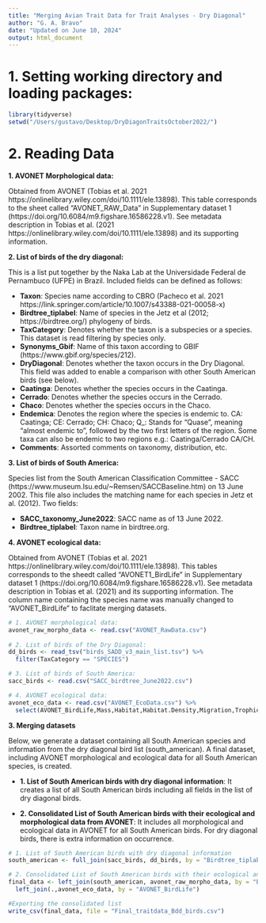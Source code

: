 ```yaml
---
title: "Merging Avian Trait Data for Trait Analyses - Dry Diagonal"
author: "G. A. Bravo"
date: "Updated on June 10, 2024"
output: html_document
---
```


# 1. Setting working directory and loading packages:

```r
library(tidyverse)
setwd("/Users/gustavo/Desktop/DryDiagonTraitsOctober2022/")
```

# 2. Reading Data

**1. AVONET Morphological data:** 

Obtained from AVONET (Tobias et al. 2021 https://onlinelibrary.wiley.com/doi/10.1111/ele.13898). This table corresponds to the sheet called "AVONET_RAW_Data" in Supplementary dataset 1 (https://doi.org/10.6084/m9.figshare.16586228.v1). See metadata description in Tobias et al. (2021 https://onlinelibrary.wiley.com/doi/10.1111/ele.13898) and its supporting information.

**2. List of birds of the dry diagonal:** 

This is a list put together by the Naka Lab at the Universidade Federal de Pernambuco (UFPE) in Brazil. Included fields can be defined as follows:

  * **Taxon**: Species name according to CBRO (Pacheco et al. 2021 https://link.springer.com/article/10.1007/s43388-021-00058-x)
  * **Birdtree_tiplabel**: Name of species in the Jetz et al (2012; https://birdtree.org/) phylogeny of birds.
  * **TaxCategory**: Denotes whether the taxon is a subspecies or a species. This dataset is read filtering by species only.
  * **Synonyms_Gbif**: Name of this taxon according to GBIF (https://www.gbif.org/species/212).
  * **DryDiagonal**: Denotes whether the taxon occurs in the Dry Diagonal. This field was added to enable a comparison with other South American birds (see below). 
  * **Caatinga**: Denotes whether the species occurs in the Caatinga.
  * **Cerrado**: Denotes whether the species occurs in the Cerrado.
  * **Chaco**: Denotes whether the species occurs in the Chaco.
  * **Endemica**: Denotes the region where the species is endemic to. CA: Caatinga; CE: Cerrado; CH: Chaco; Q_: Stands for "Quase", meaning "almost endemic to", followed by the two first letters of the region. Some taxa can also be endemic to two regions e.g.: Caatinga/Cerrado CA/CH.
  * **Comments**: Assorted comments on taxonomy, distribution, etc.
  
**3. List of birds of South America:**

Species list from the South American Classification Committee - SACC (https://www.museum.lsu.edu/~Remsen/SACCBaseline.htm) on 13 June 2002. This file also includes the matching name for each species in Jetz et al. (2012). Two fields:
  
  * **SACC_taxonomy_June2022**: SACC name as of 13 June 2022.
  * **Birdtree_tiplabel**: Taxon name in birdtree.org.
  
**4. AVONET ecological data:** 

Obtained from AVONET (Tobias et al. 2021 https://onlinelibrary.wiley.com/doi/10.1111/ele.13898). This tables corresponds to the sheedt called "AVONET1_BirdLife" in Supplementary dataset 1 (https://doi.org/10.6084/m9.figshare.16586228.v1). See metadata description in Tobias et al. (2021) and its supporting information. The column name containing the species name was manually changed to "AVONET_BirdLife" to faclitate merging datasets.

```r
# 1. AVONET morphological data:
avonet_raw_morpho_data <- read.csv("AVONET_RawData.csv")
  
# 2. List of birds of the Dry Diagonal:
dd_birds <- read_tsv("birds_SADD_v3_main_list.tsv") %>%
  filter(TaxCategory == "SPECIES")

# 3. List of birds of South America:
sacc_birds <- read.csv("SACC_birdtree_June2022.csv")

# 4. AVONET ecological data:
avonet_eco_data <- read.csv("AVONET_EcoData.csv") %>% 
  select(AVONET_BirdLife,Mass,Habitat,Habitat.Density,Migration,Trophic.Level,Trophic.Niche,Primary.Lifestyle,Min.Latitude,Max.Latitude,Centroid.Latitude,Centroid.Longitude,Range.Size)
```


**3. Merging datasets**

Below, we generate a dataset containing all South American species and information from the dry diagonal bird list (south_american). A final dataset, including AVONET morphological and ecological data for all South American species, is created.

  * **1. List of South American birds with dry diagonal information**: It creates a list of all South American birds including all fields in the list of dry diagonal birds.
  
  * **2. Consolidated List of South American birds with their ecological and morphological data from AVONET**: It includes all morphological and ecological data in AVONET for all South American birds. For dry diagonal birds, there is extra information on occurrence. 

```r

# 1. List of South American birds with dry diagonal information
south_american <- full_join(sacc_birds, dd_birds, by = "Birdtree_tiplabel")

# 2. Consolidated List of South American birds with their ecological and morphological data from AVONET
final_data <- left_join(south_american, avonet_raw_morpho_data, by = "Birdtree_tiplabel") %>% 
  left_join(.,avonet_eco_data, by = "AVONET_BirdLife")

#Exporting the consolidated list
write_csv(final_data, file = "Final_traitdata_Bdd_birds.csv")
```
